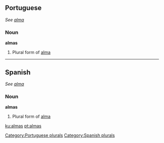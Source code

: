 ==Portuguese==
''See [[alma#Portuguese|alma]]''

===Noun===
'''almas''' {{f|p}}

# Plural form of [[alma#Portuguese|alma]]

[[Category:Portuguese plurals]]

----

==Spanish==
''See [[alma#Spanish|alma]]''

===Noun===
'''almas''' {{f|p}}

# Plural form of [[alma#Spanish|alma]]

[[Category:Spanish plurals]]

[[ku:almas]]
[[pt:almas]]
